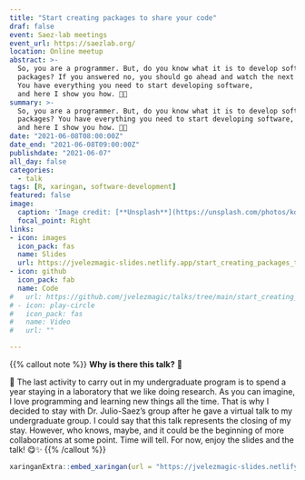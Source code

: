 ```yaml
---
title: "Start creating packages to share your code"
draf: false
event: Saez-lab meetings
event_url: https://saezlab.org/
location: Online meetup
abstract: >-
  So, you are a programmer. But, do you know what it is to develop software
  packages? If you answered no, you should go ahead and watch the next talk.
  You have everything you need to start developing software,
  and here I show you how. 🤯🎯
summary: >-
  So, you are a programmer. But, do you know what it is to develop software
  packages? You have everything you need to start developing software,
  and here I show you how. 🤯🎯
date: "2021-06-08T08:00:00Z"
date_end: "2021-06-08T09:00:00Z"
publishdate: "2021-06-07"
all_day: false
categories:
  - talk
tags: [R, xaringan, software-development]
featured: false
image:
  caption: 'Image credit: [**Unsplash**](https://unsplash.com/photos/kdHOdg1Bi3U)'
  focal_point: Right
links:
- icon: images
  icon_pack: fas
  name: Slides
  url: https://jvelezmagic-slides.netlify.app/start_creating_packages_to_share_your_code/#1
- icon: github
  icon_pack: fab
  name: Code
#   url: https://github.com/jvelezmagic/talks/tree/main/start_creating_packages_to_share_your_code
# - icon: play-circle
#   icon_pack: fas
#   name: Video
#   url: ""

---
```


{{% callout note %}}
**Why is there this talk?** 🤔  

🐾 The last activity to carry out in my undergraduate program is to spend a year
staying in a laboratory that we like doing research. As you can imagine, I love
programming and learning new things all the time. That is why I decided to stay
with Dr. Julio-Saez's group after he gave a virtual talk to my undergraduate
group. I could say that this talk represents the closing of my stay. However,
who knows, maybe, and it could be the beginning of more collaborations at
some point. Time will tell. For now, enjoy the slides and the talk! 😋✨
{{% /callout %}}


```r
xaringanExtra::embed_xaringan(url = "https://jvelezmagic-slides.netlify.app/start_creating_packages_to_share_your_code/#1")
```
